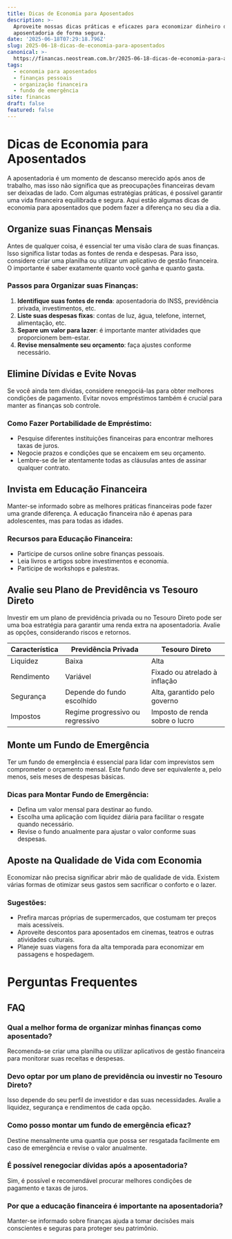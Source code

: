 ```yaml
---
title: Dicas de Economia para Aposentados
description: >-
  Aproveite nossas dicas práticas e eficazes para economizar dinheiro durante a
  aposentadoria de forma segura.
date: '2025-06-18T07:29:18.796Z'
slug: 2025-06-18-dicas-de-economia-para-aposentados
canonical: >-
  https://financas.neostream.com.br/2025-06-18-dicas-de-economia-para-aposentados
tags:
  - economia para aposentados
  - finanças pessoais
  - organização financeira
  - fundo de emergência
site: financas
draft: false
featured: false
---
```


# Dicas de Economia para Aposentados

A aposentadoria é um momento de descanso merecido após anos de trabalho, mas isso não significa que as preocupações financeiras devam ser deixadas de lado. Com algumas estratégias práticas, é possível garantir uma vida financeira equilibrada e segura. Aqui estão algumas dicas de economia para aposentados que podem fazer a diferença no seu dia a dia.

## Organize suas Finanças Mensais

Antes de qualquer coisa, é essencial ter uma visão clara de suas finanças. Isso significa listar todas as fontes de renda e despesas. Para isso, considere criar uma planilha ou utilizar um aplicativo de gestão financeira. O importante é saber exatamente quanto você ganha e quanto gasta.

### Passos para Organizar suas Finanças:
1. **Identifique suas fontes de renda**: aposentadoria do INSS, previdência privada, investimentos, etc.
2. **Liste suas despesas fixas**: contas de luz, água, telefone, internet, alimentação, etc.
3. **Separe um valor para lazer**: é importante manter atividades que proporcionem bem-estar.
4. **Revise mensalmente seu orçamento**: faça ajustes conforme necessário.

## Elimine Dívidas e Evite Novas

Se você ainda tem dívidas, considere renegociá-las para obter melhores condições de pagamento. Evitar novos empréstimos também é crucial para manter as finanças sob controle.

### Como Fazer Portabilidade de Empréstimo:
- Pesquise diferentes instituições financeiras para encontrar melhores taxas de juros.
- Negocie prazos e condições que se encaixem em seu orçamento.
- Lembre-se de ler atentamente todas as cláusulas antes de assinar qualquer contrato.

## Invista em Educação Financeira

Manter-se informado sobre as melhores práticas financeiras pode fazer uma grande diferença. A educação financeira não é apenas para adolescentes, mas para todas as idades.

### Recursos para Educação Financeira:
- Participe de cursos online sobre finanças pessoais.
- Leia livros e artigos sobre investimentos e economia.
- Participe de workshops e palestras.

## Avalie seu Plano de Previdência vs Tesouro Direto

Investir em um plano de previdência privada ou no Tesouro Direto pode ser uma boa estratégia para garantir uma renda extra na aposentadoria. Avalie as opções, considerando riscos e retornos.

| Característica       | Previdência Privada         | Tesouro Direto            |
|----------------------|-----------------------------|---------------------------|
| Liquidez             | Baixa                       | Alta                      |
| Rendimento           | Variável                    | Fixado ou atrelado à inflação |
| Segurança            | Depende do fundo escolhido  | Alta, garantido pelo governo |
| Impostos             | Regime progressivo ou regressivo | Imposto de renda sobre o lucro |

## Monte um Fundo de Emergência

Ter um fundo de emergência é essencial para lidar com imprevistos sem comprometer o orçamento mensal. Este fundo deve ser equivalente a, pelo menos, seis meses de despesas básicas.

### Dicas para Montar Fundo de Emergência:
- Defina um valor mensal para destinar ao fundo.
- Escolha uma aplicação com liquidez diária para facilitar o resgate quando necessário.
- Revise o fundo anualmente para ajustar o valor conforme suas despesas.

## Aposte na Qualidade de Vida com Economia

Economizar não precisa significar abrir mão de qualidade de vida. Existem várias formas de otimizar seus gastos sem sacrificar o conforto e o lazer.

### Sugestões:
- Prefira marcas próprias de supermercados, que costumam ter preços mais acessíveis.
- Aproveite descontos para aposentados em cinemas, teatros e outras atividades culturais.
- Planeje suas viagens fora da alta temporada para economizar em passagens e hospedagem.

# Perguntas Frequentes

## FAQ

### Qual a melhor forma de organizar minhas finanças como aposentado?
Recomenda-se criar uma planilha ou utilizar aplicativos de gestão financeira para monitorar suas receitas e despesas.

### Devo optar por um plano de previdência ou investir no Tesouro Direto?
Isso depende do seu perfil de investidor e das suas necessidades. Avalie a liquidez, segurança e rendimentos de cada opção.

### Como posso montar um fundo de emergência eficaz?
Destine mensalmente uma quantia que possa ser resgatada facilmente em caso de emergência e revise o valor anualmente.

### É possível renegociar dívidas após a aposentadoria?
Sim, é possível e recomendável procurar melhores condições de pagamento e taxas de juros.

### Por que a educação financeira é importante na aposentadoria?
Manter-se informado sobre finanças ajuda a tomar decisões mais conscientes e seguras para proteger seu patrimônio.
